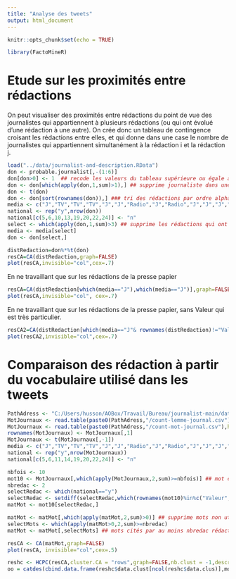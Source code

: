 ---
title: "Analyse des tweets"
output: html_document
---

```{r setup, include=FALSE}
knitr::opts_chunk$set(echo = TRUE)

library(FactoMineR)
```

# Etude sur les proximités entre rédactions

On peut visualiser des proximités entre rédactions du point de vue des journalistes qui appartiennent à plusieurs rédactions (ou qui ont évolué d'une rédaction à une autre). On crée donc un tableau de contingence croisant les rédactions entre elles, et qui donne dans une case le nombre de journalistes qui appartiennent simultanément à la rédaction i et la rédaction j.

```{r}
load("../data/journalist-and-description.RData")
don <- probable.journalist[,-(1:6)]
don[don>0] <- 1  ## recode les valeurs du tableau supérieure ou égale à 2
don <- don[which(apply(don,1,sum)>1),] ## supprime journaliste dans une seule rédaction
don <- t(don)
don <- don[sort(rownames(don)),] ### tri des rédactions par ordre alphabétique
media <- c("J","TV","TV","TV","J","J","Radio","J","Radio","J","J","J","J","J","J","J","J","J","J","J","J","J","J","J")
national <- rep("y",nrow(don))
national[c(5,6,10,13,19,20,22,24)] <- "n"
select <- which(apply(don,1,sum)>3) ## supprime les rédactions qui ont moins de 3 journalistes
media <- media[select]
don <- don[select,] 
```

```{r}
distRedaction=don%*%t(don)
resCA=CA(distRedaction,graph=FALSE)
plot(resCA,invisible="col",cex=.7)
```

En ne travaillant que sur les rédactions de la presse papier

```{r}
resCA=CA(distRedaction[which(media=="J"),which(media=="J")],graph=FALSE)
plot(resCA,invisible="col", cex=.7)
```

En ne travaillant que sur les rédactions de la presse papier, sans Valeur qui est très particulier.

```{r}
resCA2=CA(distRedaction[which(media=="J"& rownames(distRedaction)!="Valeur"),which(media=="J"&colnames(distRedaction)!="Valeur")],graph=FALSE)
plot(resCA2,invisible="col",cex=.7)
```

# Comparaison des rédaction à partir du vocabulaire utilisé dans les tweets

```{r}
PathAdress <- "C:/Users/husson/AOBox/Travail/Bureau/journalist-main/data"
MotJournaux <- read.table(paste0(PathAdress,"/count-lemme-journal.csv"),header = TRUE,sep=",",encoding="UTF-8",row.names=1)
MotJournaux <- read.table(paste0(PathAdress,"/count-mot-journal.csv"),header = TRUE,sep=",",encoding="UTF-8",row.names=1)
rownames(MotJournaux) <- MotJournaux[,1]
MotJournaux <- t(MotJournaux[,-1])
media <- c("J","TV","TV","TV","J","J","Radio","J","Radio","J","J","J","J","J","J","J","J","J","J","J","J","J","J","J")
national <- rep("y",nrow(MotJournaux))
national[c(5,6,11,14,19,20,22,24)] <- "n"
```

```{r}
nbfois <- 10
mot10 <- MotJournaux[,which(apply(MotJournaux,2,sum)>=nbfois)] ## mot cités plus de nbfois
nbredac <- 2
selectRedac <- which(national=="y")
selectRedac <- setdiff(selectRedac,which(rownames(mot10)%in%c("Valeur","Lacroix"))) ## ces 2 journaux sont très particuliers
matMot <- mot10[selectRedac,]

matMot <- matMot[,which(apply(matMot,2,sum)>0)] ## supprime mots non utilisés
selectMots <- which(apply(matMot>0,2,sum)>=nbredac)
matMot <- matMot[,selectMots] ## mots cités par au moins nbredac rédactions
```

```{r}
resCA <- CA(matMot,graph=FALSE)
plot(resCA, invisible="col",cex=.5)
```

```{r}
reshc <- HCPC(resCA,cluster.CA = "rows",graph=FALSE,nb.clust = -1,description=FALSE)
oo = catdes(cbind.data.frame(reshc$data.clust[ncol(reshc$data.clus)],mot10[selectRedac,]),1,proba=0.001)
```


